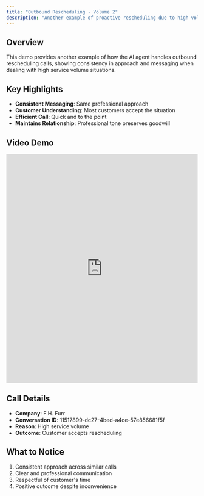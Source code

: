 ```yaml
---
title: "Outbound Rescheduling - Volume 2"
description: "Another example of proactive rescheduling due to high volume"
---
```


## Overview

This demo provides another example of how the AI agent handles outbound rescheduling calls, showing consistency in approach and messaging when dealing with high service volume situations.

## Key Highlights

- **Consistent Messaging**: Same professional approach
- **Customer Understanding**: Most customers accept the situation
- **Efficient Call**: Quick and to the point
- **Maintains Relationship**: Professional tone preserves goodwill

## Video Demo

<iframe
  src="https://share.descript.com/embed/hyOrtGtEcM0"
  width="100%"
  height="600"
  frameBorder="0"
  allowFullScreen
  className="rounded-xl"
></iframe>

## Call Details

- **Company**: F.H. Furr
- **Conversation ID**: 11517899-dc27-4bed-a4ce-57e856681f5f
- **Reason**: High service volume
- **Outcome**: Customer accepts rescheduling

## What to Notice

1. Consistent approach across similar calls
2. Clear and professional communication
3. Respectful of customer's time
4. Positive outcome despite inconvenience